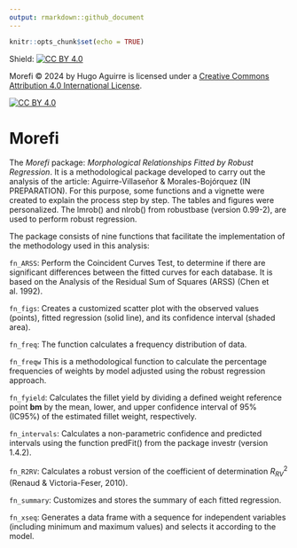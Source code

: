 ```yaml
---
output: rmarkdown::github_document
---
```


```r
knitr::opts_chunk$set(echo = TRUE)
```

<!-- README.md is generated from README.Rmd. Please edit that file -->

Shield: [![CC BY 4.0][cc-by-shield]][cc-by]

Morefi © 2024 by Hugo Aguirre is licensed under a
[Creative Commons Attribution 4.0 International License][cc-by].

[![CC BY 4.0][cc-by-image]][cc-by]

[cc-by]: http://creativecommons.org/licenses/by/4.0/
[cc-by-image]: https://i.creativecommons.org/l/by/4.0/88x31.png
[cc-by-shield]: https://img.shields.io/badge/License-CC%20BY%204.0-lightgrey.svg

# Morefi


The *Morefi* package: *Morphological Relationships Fitted by Robust Regression*. It is a methodological package developed to carry out the analysis of the article: Aguirre-Villaseñor & Morales-Bojórquez (IN PREPARATION). For this purpose, some functions and a vignette were created to explain the process step by step. The tables and figures were personalized. The lmrob() and nlrob() from robustbase (version 0.99-2), are used to perform robust regression.


The package consists of nine functions that facilitate the implementation of the methodology used in this analysis:

`fn_ARSS`:	Perform the Coincident Curves Test, to determine if there are significant differences between the fitted curves for each database. It is based on the Analysis of the Residual Sum of Squares (ARSS) (Chen et al. 1992).

`fn_figs`:	Creates a customized scatter plot with the observed values (points), fitted regression (solid line), and its confidence interval (shaded area).

`fn_freq`:	The function calculates a frequency distribution of data.

`fn_freqw`	This is a methodological function to calculate the percentage frequencies of weights by model adjusted using the robust regression approach.

`fn_fyield`:	Calculates the fillet yield by dividing a defined weight reference point **bm** by the mean, lower, and upper confidence interval of 95% (IC95%) of the estimated fillet weight, respectively.

`fn_intervals`:	Calculates a non-parametric confidence and predicted intervals using the function predFit() from the package investr (version 1.4.2).

`fn_R2RV`:	Calculates a robust version of the coefficient of determination $R^{2}_{RV}$ (Renaud & Victoria-Feser, 2010).

`fn_summary`:	Customizes and stores the summary of each fitted regression.

`fn_xseq`:	Generates a data frame with a sequence for independent variables (including minimum and maximum values) and selects it according to the model.

